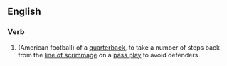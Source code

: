 ==English==
===Verb===
{{en-verb|intransitive}}
#(American football) of a [[quarterback]], to take a number of steps back from the [[line of scrimmage]] on a [[pass play]] to avoid defenders.